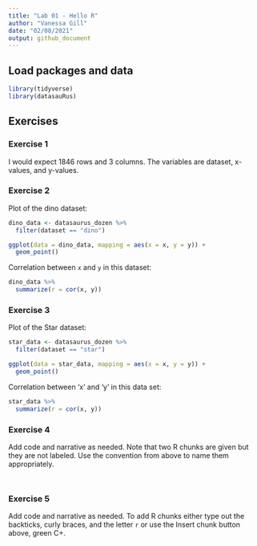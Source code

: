```yaml
---
title: "Lab 01 - Hello R"
author: "Vanessa Gill"
date: "02/08/2021"
output: github_document
---
```


## Load packages and data

```r
library(tidyverse) 
library(datasauRus)
```

## Exercises

### Exercise 1

I would expect 1846 rows and 3 columns.
The variables are dataset, x-values, and y-values.

### Exercise 2

Plot of the dino dataset:

```r
dino_data <- datasaurus_dozen %>%
  filter(dataset == "dino")

ggplot(data = dino_data, mapping = aes(x = x, y = y)) +
  geom_point()
```

Correlation between `x` and `y` in this dataset:

```r
dino_data %>%
  summarize(r = cor(x, y))
```

### Exercise 3

Plot of the Star dataset:

```r
star_data <- datasaurus_dozen %>%
  filter(dataset == "star")

ggplot(data = star_data, mapping = aes(x = x, y = y)) +
  geom_point()
```

Correlation between 'x' and 'y' in this data set:

```r
star_data %>%
  summarize(r = cor(x, y))
```

### Exercise 4

Add code and narrative as needed.
Note that two R chunks are given but they are not labeled.
Use the convention from above to name them appropriately.

```r

```

```r

```

### Exercise 5

Add code and narrative as needed.
To add R chunks either type out the backticks, curly braces, and the letter `r` or use the Insert chunk button above, green C+.
